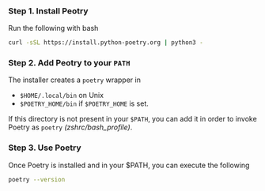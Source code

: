 ### Step 1. Install Peotry

Run the following with bash

```bash
curl -sSL https://install.python-poetry.org | python3 -
```

### Step 2. Add Peotry to your `PATH`

The installer creates a `poetry` wrapper in

- `$HOME/.local/bin` on Unix
- `$POETRY_HOME/bin` if `$POETRY_HOME` is set.

If this directory is not present in your `$PATH`, you can add it in order to invoke Poetry as `poetry` _(zshrc/bash_profile)_.

### Step 3. Use Poetry

Once Poetry is installed and in your $PATH, you can execute the following

```bash
poetry --version
```
